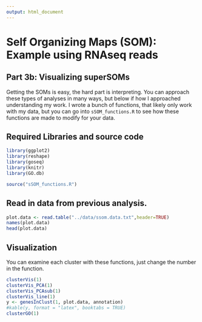 ```yaml
---
output: html_document
---
```


# Self Organizing Maps (SOM): Example using RNAseq reads
## Part 3b: Visualizing superSOMs

Getting the SOMs is easy, the hard part is interpreting. You can approach these types of analyses in many ways, but below if how I approached understanding my work. I wrote a bunch of functions, that likely only work with my data, but you can go into `sSOM_functions.R` to see how these functions are made to modify for your data.

## Required Libraries and source code

```r
library(ggplot2)
library(reshape)
library(goseq)
library(knitr)
library(GO.db)

source("sSOM_functions.R")
```


## Read in data from previous analysis. 

```r
plot.data <- read.table("../data/ssom.data.txt",header=TRUE)
names(plot.data)
head(plot.data)
```


## Visualization

You can examine each cluster with these functions, just change the number in the function.

```r
clusterVis(1)
clusterVis_PCA(1)
clusterVis_PCAsub(1)
clusterVis_line(1)
y <- genesInClust(1, plot.data, annotation)
#kable(y, format = "latex", booktabs = TRUE)
clusterGO(1)
```




